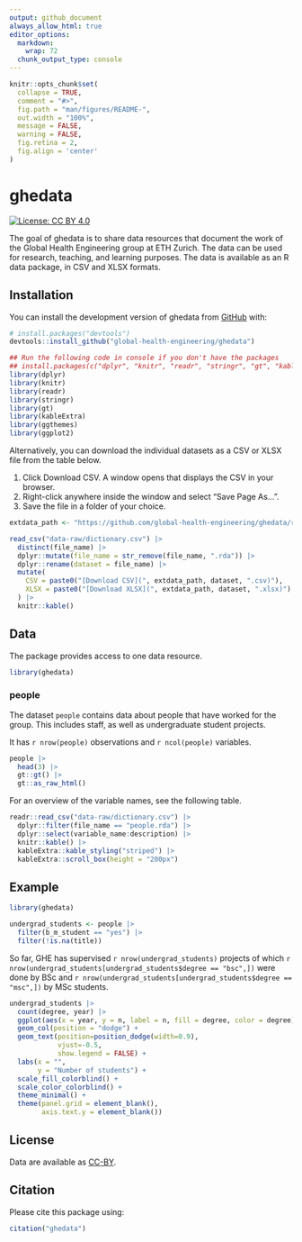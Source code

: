 ```yaml
---
output: github_document
always_allow_html: true
editor_options: 
  markdown: 
    wrap: 72
  chunk_output_type: console
---
```


<!-- README.md is generated from README.Rmd. Please edit that file -->

```r
knitr::opts_chunk$set(
  collapse = TRUE,
  comment = "#>",
  fig.path = "man/figures/README-",
  out.width = "100%",
  message = FALSE,
  warning = FALSE,
  fig.retina = 2,
  fig.align = 'center'
)
```

# ghedata

<!-- badges: start -->

[![License: CC BY
4.0](https://img.shields.io/badge/License-CC_BY_4.0-lightgrey.svg)](https://creativecommons.org/licenses/by/4.0/)

<!-- badges: end -->

The goal of ghedata is to share data resources that document the work of the Global Health Engineering group at ETH Zurich. The data can be used for research, teaching, and learning purposes. The data is available as an R data package, in CSV and XLSX formats.

## Installation

You can install the development version of ghedata from
[GitHub](https://github.com/) with:

``` r
# install.packages("devtools")
devtools::install_github("global-health-engineering/ghedata")
```

```r
## Run the following code in console if you don't have the packages
## install.packages(c("dplyr", "knitr", "readr", "stringr", "gt", "kableExtra"))
library(dplyr)
library(knitr)
library(readr)
library(stringr)
library(gt)
library(kableExtra)
library(ggthemes)
library(ggplot2)
```

Alternatively, you can download the individual datasets as a CSV or XLSX
file from the table below.

1.  Click Download CSV. A window opens that displays the CSV in
    your browser.
2.  Right-click anywhere inside the window and select "Save Page As...".
3.  Save the file in a folder of your choice.

```r

extdata_path <- "https://github.com/global-health-engineering/ghedata/raw/main/inst/extdata/"

read_csv("data-raw/dictionary.csv") |> 
  distinct(file_name) |> 
  dplyr::mutate(file_name = str_remove(file_name, ".rda")) |> 
  dplyr::rename(dataset = file_name) |> 
  mutate(
    CSV = paste0("[Download CSV](", extdata_path, dataset, ".csv)"),
    XLSX = paste0("[Download XLSX](", extdata_path, dataset, ".xlsx)")
  ) |> 
  knitr::kable()

```

## Data

The package provides access to one data resource.

```r
library(ghedata)
```

### people

The dataset `people` contains data about people that have worked for the group. This includes staff, as well as undergraduate student projects.

It has `r nrow(people)` observations and `r ncol(people)` variables.

```r
people |> 
  head(3) |> 
  gt::gt() |>
  gt::as_raw_html()
```

For an overview of the variable names, see the following table.

```r
readr::read_csv("data-raw/dictionary.csv") |>
  dplyr::filter(file_name == "people.rda") |>
  dplyr::select(variable_name:description) |> 
  knitr::kable() |> 
  kableExtra::kable_styling("striped") |> 
  kableExtra::scroll_box(height = "200px")
```

## Example

```r
library(ghedata)

undergrad_students <- people |> 
  filter(b_m_student == "yes") |>
  filter(!is.na(title)) 
```

So far, GHE has supervised `r nrow(undergrad_students)` projects of which `r nrow(undergrad_students[undergrad_students$degree == "bsc",])` were done by BSc and `r nrow(undergrad_students[undergrad_students$degree == "msc",])` by MSc students.

```r
undergrad_students |> 
  count(degree, year) |> 
  ggplot(aes(x = year, y = n, label = n, fill = degree, color = degree)) +
  geom_col(position = "dodge") +
  geom_text(position=position_dodge(width=0.9), 
            vjust=-0.5,
            show.legend = FALSE) +
  labs(x = "",
       y = "Number of students") +
  scale_fill_colorblind() +
  scale_color_colorblind() +
  theme_minimal() +
  theme(panel.grid = element_blank(),
        axis.text.y = element_blank())
```

## License

Data are available as
[CC-BY](https://github.com/global-health-engineering/%7B%7B%7Bpackagename%7D%7D%7D/blob/main/LICENSE.md).

## Citation

Please cite this package using:

```r
citation("ghedata")
```
